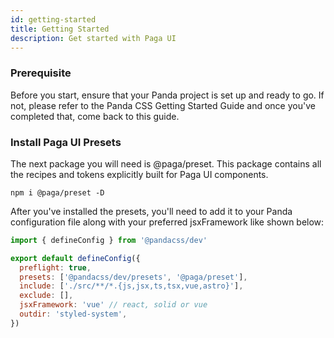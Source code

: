 ```yaml
---
id: getting-started
title: Getting Started
description: Get started with Paga UI
---
```


### Prerequisite

Before you start, ensure that your Panda project is set up and ready to go. If not, please refer to the Panda CSS Getting Started Guide and once you've completed that, come back to this guide.

### Install Paga UI Presets

The next package you will need is @paga/preset. This package contains all the recipes and tokens explicitly built for Paga UI components.

```shell
npm i @paga/preset -D
```

After you've installed the presets, you'll need to add it to your Panda configuration file along with your preferred jsxFramework like shown below:

```javascript
import { defineConfig } from '@pandacss/dev'

export default defineConfig({
  preflight: true,
  presets: ['@pandacss/dev/presets', '@paga/preset'],
  include: ['./src/**/*.{js,jsx,ts,tsx,vue,astro}'],
  exclude: [],
  jsxFramework: 'vue' // react, solid or vue
  outdir: 'styled-system',
})
```